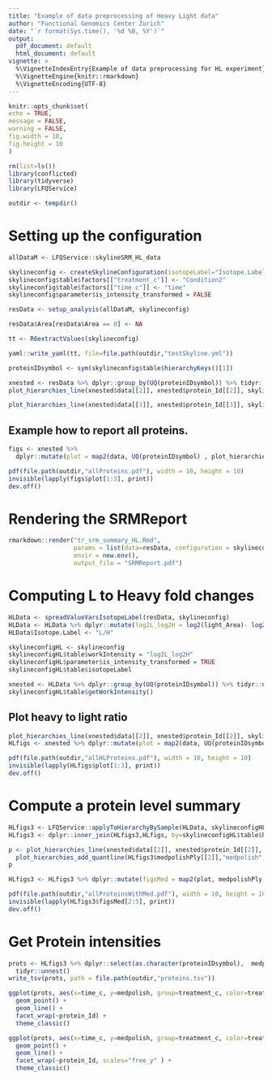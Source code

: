 ```yaml
---
title: "Example of data preprocessing of Heavy Light data"
author: "Functional Genomics Center Zurich"
date: "`r format(Sys.time(), '%d %B, %Y')`"
output:
  pdf_document: default
  html_document: default
vignette: >
  %\VignetteIndexEntry{Example of data preprocessing for HL experiment}
  %\VignetteEngine{knitr::rmarkdown}
  %\VignetteEncoding{UTF-8}
---
```


```r
knitr::opts_chunk$set(
echo = TRUE,
message = FALSE,
warning = FALSE,
fig.width = 10,
fig.height = 10
)
```

```r
rm(list=ls())
library(conflicted)
library(tidyverse)
library(LFQService)
```



```r
outdir <- tempdir()
```

# Setting up the configuration

```r
allDataM <- LFQService::skylineSRM_HL_data

skylineconfig <- createSkylineConfiguration(isotopeLabel="Isotope.Label", ident_qValue="annotation_QValue")
skylineconfig$table$factors[["treatment_c"]] <- "Condition2"
skylineconfig$table$factors[["time_c"]] <- "time"
skylineconfig$parameter$is_intensity_transformed = FALSE

resData <- setup_analysis(allDataM, skylineconfig)

resData$Area[resData$Area == 0] <- NA

tt <- R6extractValues(skylineconfig)
```

```r
yaml::write_yaml(tt, file=file.path(outdir,"testSkyline.yml"))
```


```r
proteinIDsymbol <- sym(skylineconfig$table$hierarchyKeys()[1])

xnested <- resData %>% dplyr::group_by(UQ(proteinIDsymbol)) %>% tidyr::nest()
plot_hierarchies_line(xnested$data[[2]], xnested$protein_Id[[2]], skylineconfig)
```

```r
plot_hierarchies_line(xnested$data[[3]], xnested$protein_Id[[3]], skylineconfig, separate = TRUE)
```

\clearpage


## Example how to report all proteins.

```r
figs <- xnested %>%
  dplyr::mutate(plot = map2(data, UQ(proteinIDsymbol) , plot_hierarchies_line, skylineconfig, separate = TRUE))

pdf(file.path(outdir,"allProteins.pdf"), width = 10, height = 10)
invisible(lapply(figs$plot[1:3], print))
dev.off()
```

# Rendering the SRMReport

```r
rmarkdown::render("tr_srm_summary_HL.Rmd",
                  params = list(data=resData, configuration = skylineconfig),
                  envir = new.env(),
                  output_file = "SRMReport.pdf")
```

# Computing L to Heavy fold changes

```r
HLData <- spreadValueVarsIsotopeLabel(resData, skylineconfig)
HLData <- HLData %>% dplyr::mutate(log2L_log2H = log2(light_Area)- log2(heavy_Area))
HLData$Isotope.Label <- "L/H"

skylineconfigHL <- skylineconfig
skylineconfigHL$table$workIntensity = "log2L_log2H"
skylineconfigHL$parameter$is_intensity_transformed = TRUE
skylineconfigHL$table$isotopeLabel

xnested <- HLData %>% dplyr::group_by(UQ(proteinIDsymbol)) %>% tidyr::nest()
skylineconfigHL$table$getWorkIntensity()
```

## Plot heavy to light ratio

```r
plot_hierarchies_line(xnested$data[[2]], xnested$protein_Id[[2]], skylineconfigHL)
HLfigs <- xnested %>% dplyr::mutate(plot = map2(data, UQ(proteinIDsymbol) , plot_hierarchies_line, skylineconfig))

```


```r

pdf(file.path(outdir,"allHLProteins.pdf"), width = 10, height = 10)
invisible(lapply(HLfigs$plot[1:3], print))
dev.off()
```

# Compute a protein level summary

```r

HLfigs3 <- LFQService::applyToHierarchyBySample(HLData, skylineconfigHL, medpolishPly)
HLfigs3 <- dplyr::inner_join(HLfigs3,HLfigs, by=skylineconfigHL$table$hierarchyKeys()[1])

p <- plot_hierarchies_line(xnested$data[[2]], xnested$protein_Id[[2]], skylineconfigHL) %>%
  plot_hierarchies_add_quantline(HLfigs3$medpolishPly[[2]],"medpolish", skylineconfigHL)
p
```

```r

HLfigs3 <- HLfigs3 %>% dplyr::mutate(figsMed = map2(plot, medpolishPly, plot_hierarchies_add_quantline, "medpolish", skylineconfig))

pdf(file.path(outdir,"allProteinsWithMed.pdf"), width = 10, height = 10)
invisible(lapply(HLfigs3$figsMed[2:5], print))
dev.off()
```

# Get Protein intensities

```r
prots <- HLfigs3 %>% dplyr::select(as.character(proteinIDsymbol),  medpolishPly) %>% 
  tidyr::unnest()
write_tsv(prots, path = file.path(outdir,"proteins.tsv"))

ggplot(prots, aes(x=time_c, y=medpolish, group=treatment_c, color=treatment_c )) +
  geom_point() +
  geom_line() +
  facet_wrap(~protein_Id) +
  theme_classic()

```


```r
ggplot(prots, aes(x=time_c, y=medpolish, group=treatment_c, color=treatment_c )) +
  geom_point() +
  geom_line() +
  facet_wrap(~protein_Id, scales="free_y" ) +
  theme_classic()
```




